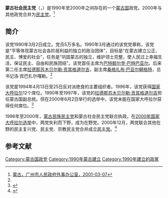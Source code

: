 {{one source|date=December 2013}}
{{Infobox political party
| name = 蒙古社會民主黨
| native_name = Монголын Социал Демократ Нам
| native_name_lang = mn
| colorcode = #1C5CAC
| logo = {{Show if file exists|comment=檔案不存在，可從英文維基百科取得（本模板會在檔案恢復時自動顯示檔案，並由機器人自動清理模板，無需撤銷機器人的編輯）|file=Mongolian Social Democratic Party.png|text=Mongolian Social Democratic Party.png}}
| foundation = 1990
| ideology = [[社會民主主義|社會民主主義]]
| position = [[中間偏左|中間偏左]]
| chairman = A. [[Ganbaatar|Ganbaatar]]
| general_secretary = [[Losolyn_Byambajargal|Losolyn Byambajargal]]
| membership = 3,000
| seats1_title = [[國家大呼拉爾|國家大呼拉爾]]
| seats1 = {{Composition bar|0|76|hex=#1C5CAC}}
| country = 蒙古
| international = [[社會黨國際|社會黨國際]]
}}
{{otheruses|subject=1990年至2000年之间存在的政党|other=2004年成立的政党|蒙古社会民主党 (2004年)}}
'''蒙古社会民主党'''（{{lang-mn|Монголын Социал Демократ Нам}}，{{lang-en|Mongolian Social Democratic Party（MSDP）}}）是1990年至2000年之间存在的一个[[蒙古国|蒙古国]]政党。2000年与其他政党合并为[[民主党_(蒙古)|民主党]]。<ref name=gzs>[http://www.gzfao.gov.cn/Item/1928.aspx 蒙古，广州市人民政府外事办公室，2001-03-07]</ref>

== 简介 ==
该党1990年3月2日成立。党员5万多名。1990年3月通过的该党党章称，该党是“平等体现蒙古社会各阶层利益的独立的政治团体”，目标是“在蒙古建立公正、民主、博爱的社会”，任务是“巩固蒙古的独立，维护领土完整，使人民过上幸福生活，保证民主、自由和民族团结”。该党首任主席为[[巴特额尔登·巴特巴亚尔|巴特额尔登·巴特巴亚尔]]。后来第二任主席[[拉德那苏木贝尔勒·贡其格道尔吉|拉德那苏木贝尔勒·贡其格道尔吉]]，副主席[[桑格扎布·巴亚尔朝格特|桑格扎布·巴亚尔朝格特]]，总书记洛·宾巴扎尔嘎勒。<ref name=gzs/>

该党是1994年4月13日至25日反对派绝食的主要组织者。1996年，该党获得[[国家大呼拉尔|国家大呼拉尔]]12个席位。1990年至1997年，该党的[[拉德那苏木贝尔勒·贡其格道尔吉|拉德那苏木贝尔勒·贡其格道尔吉]]担任蒙古国副总统。但在2000年6月2日举行的选举中，该党未能在国家大呼拉尔获得任何席位。<ref name=crw>{{Cite web |url=http://www.crwflags.com/fotw/flags/mn-polit.html |title=Mongolian political parties, crwflags, Retrieved on 2014-05-15 |access-date=2014-05-15 |archive-url=https://web.archive.org/web/20140517132718/http://www.crwflags.com/fotw/flags/mn-polit.html |archive-date=2014-05-17 |dead-url=yes }}</ref>

1996年至2000年，[[蒙古民族民主党_(1992－2000年)|蒙古民族民主党]]和蒙古社会民主党联合执政。在[[2000年蒙古国会选举|2000年国家大呼拉尔选举]]中，两党失利而下野，成为在野党。2000年12月，两党联合其他在野的民主复兴党、民主党、宗教民主党合并成立[[民主党_(蒙古)|民主党]]。<ref>{{Cite web |url=http://www.ccyl.org.cn/zhuanti/menggu/bjzl/200904/t20090417_220601.htm |title=蒙古国主要政党简介，中国共青团网，2009-04-17 |accessdate=2014-05-14 |archive-date=2014-05-14 |archive-url=https://web.archive.org/web/20140514184044/http://www.ccyl.org.cn/zhuanti/menggu/bjzl/200904/t20090417_220601.htm |dead-url=yes }}</ref>

== 参考文献 ==
{{reflist}}

[[Category:蒙古国政党|Category:蒙古国政党]]
[[Category:1990年蒙古建立|Category:1990年蒙古建立]]
[[Category:1990年建立的政黨|Category:1990年建立的政黨]]